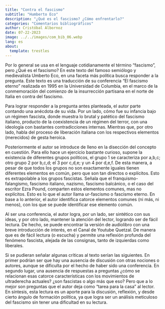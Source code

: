 ```yaml
---
title: "Contra el fascismo"
subtitle: "Humberto Eco"
description: "¿Qué es el fascismo? ¿Cómo enfrentarlo?"
categories: "Comentarios bibliográficos"
author: Cristóbal Albornoz
date: 07-22-2023
image: ../../images/com_bib_06.webp
lang: es
about: 
  template: trestles
---
```


Por lo general se usa en el lenguaje cotidianamente el término “fascismo”, pero ¿Qué es el fascismo? En este texto del famoso semiólogo y medievalista Umberto Eco, en una faceta más política busca responder a la pregunta. Este texto es una traducción de su conferencia “El fascismo eterno” realizada en 1995 en la Universidad de Columbia, en el marco de la conmemoración del comienzo de la insurrección partisana en el norte de Italia en contra del fascismo. 

Para lograr responder a la pregunta antes planteada, el autor parte contando una anécdota de su vida. Por un lado, cómo fue su infancia bajo un régimen fascista, donde muestra lo brutal y patético del fascismo italiano, producto de la coexistencia de un régimen del terror, con una ideología con bastantes contradicciones internas. Mientras que, por otro lado, habla del proceso de liberación italiana con los respectivos elementos (merecidos) de gesta heroica. 

Posteriormente el autor se introduce de lleno en la disección del concepto en cuestión. Para ello hace un ejercicio bastante curioso, supone la existencia de diferentes grupos políticos, el grupo 1 se caracteriza por a,b,c; otro grupo 2 por b,c,d; el 3 por c,d,e; y un 4 por d,e,f. De esta manera, a pesar de que todos los grupos no son exactamente iguales tienen diferentes elementos en común, pero que son tan directos o explícitos. Esto es extrapolable a los grupos fascistas. Señala que el franquismo-falangismo, fascismo italiano, nazismo, fascismo balcánico, o el caso del escritor Ezra Pound, comparten estos elementos comunes, mas no explícitos.  Esto es lo que el autor llama ur-fascismo o fascismo eterno. En base a lo anterior, el autor identifica catorce elementos comunes (ni más, ni menos), con los que se puede identificar ese elemento común.

Al ser una conferencia, el autor logra, por un lado, ser sintético con sus ideas, y por otro lado, mantener la atención del lector, logrando ser de fácil lectura. De hecho, se puede encontrar la versión de audiolibro con una breve introducción de interés, en el Canal de Youtube Quetzal. De manera que es de fácil lectura (o escucha) y permite una reflexión profunda del fenómeno fascista, alejada de las consignas, tanto de izquierdas como liberales. 

Si se pudieran señalar algunas críticas al texto serían las siguientes. En primer podrían ser que hay una ausencia de discusión con otras nociones o autores, aunque se dificulta por el hecho de haber sido una conferencia. En segundo lugar, una ausencia de respuestas a preguntas ¿cómo se relacionan esas catorce características con los movimientos de ultraderecha actuales? ¿son fascistas o algo más que eso? Pero que a lo mejor son preguntas que el autor deja como “tarea para la casa” al lector. 
En síntesis, esta lectura es un aporte para la discusión, reflexión, y desde cierto ángulo de formación política, ya que logra ser un análisis meticuloso del fascismo sin tener una dificultad en su lectura. 
